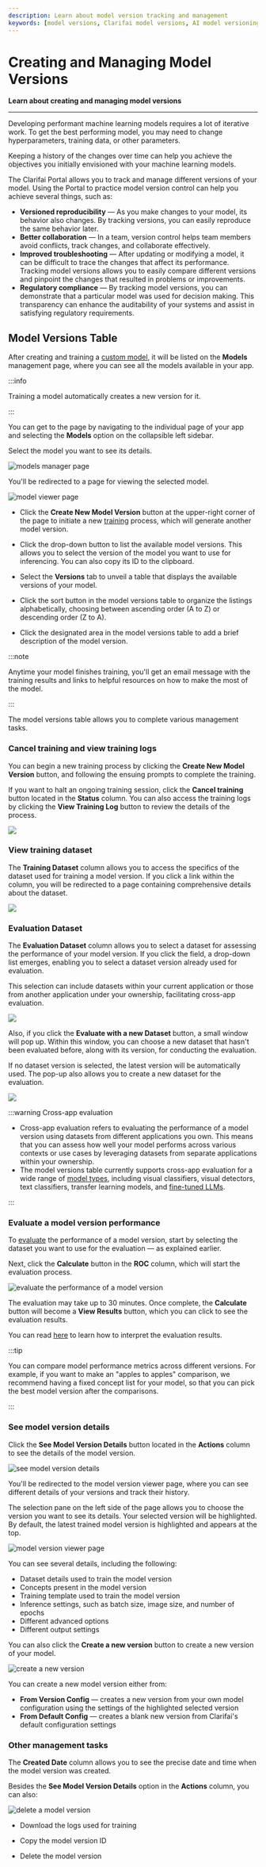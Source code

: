 ```yaml
---
description: Learn about model version tracking and management
keywords: [model versions, Clarifai model versions, AI model versioning, Version control for AI models, AI model lifecycle, updating AI models, model version documentation, tracking model changes, versioning best practices for AI, model version control system]
---
```


# Creating and Managing Model Versions

**Learn about creating and managing model versions**
<hr />

Developing performant machine learning models requires a lot of iterative work. To get the best performing model, you may need to change hyperparameters, training data, or other parameters. 

Keeping a history of the changes over time can help you achieve the objectives you initially envisioned with your machine learning models. 

The Clarifai Portal allows you to track and manage different versions of your model. Using the Portal to practice model version control can help you achieve several things, such as:

- **Versioned reproducibility** — As you make changes to your model, its behavior also changes. By tracking versions, you can easily reproduce the same behavior later. 
- **Better collaboration** — In a team, version control helps team members avoid conflicts, track changes, and collaborate effectively.
- **Improved troubleshooting** — After updating or modifying a model, it can be difficult to trace the changes that affect its performance. Tracking model versions allows you to easily compare different versions and pinpoint the changes that resulted in problems or improvements. 
- **Regulatory compliance** — By tracking model versions, you can demonstrate that a particular model was used for decision making. This transparency can enhance the auditability of your systems and assist in satisfying regulatory requirements. 

##  Model Versions Table

After creating and training a [custom model](https://docs.clarifai.com/portal-guide/model/pcustom-model-walkthrough/), it will be listed on the **Models** management page, where you can see all the models available in your app. 

:::info

Training a model automatically creates a new version for it. 

:::

You can get to the page by navigating to the individual page of your app and selecting the **Models** option on the collapsible left sidebar. 

Select the model you want to see its details.

![models manager page](/img/community/model_versions/model_versions_1.png)

You'll be redirected to a page for viewing the selected model. 

![model viewer page](/img/community/model_versions/model_versions_2.png)

- Click the **Create New Model Version** button at the upper-right corner of the page to initiate a new [training](https://docs.clarifai.com/portal-guide/model/training-basics) process, which will generate another model version.

- Click the drop-down button to list the available model versions. This allows you to select the version of the model you want to use for inferencing. You can also copy its ID to the clipboard. 

- Select the **Versions** tab to unveil a table that displays the available versions of your model. 

- Click the sort button in the model versions table to organize the listings alphabetically, choosing between ascending order (A to Z) or descending order (Z to A).

- Click the designated area in the model versions table to add a brief description of the model version. 

:::note

Anytime your model finishes training, you'll get an email message with the training results and links to helpful resources on how to make the most of the model.  

:::

The model versions table allows you to complete various management tasks. 

### Cancel training and view training logs

You can begin a new training process by clicking the **Create New Model Version** button, and following the ensuing prompts to complete the training. 

If you want to halt an ongoing training session, click the **Cancel training** button located in the **Status** column. You can also access the training logs by clicking the **View Training Log** button to review the details of the process.

![](/img/community/model_versions/model_versions_3.png)

### View training dataset

The **Training Dataset** column allows you to access the specifics of the dataset used for training a model version. If you click a link within the column, you will be redirected to a page containing comprehensive details about the dataset. 

![](/img/community/model_versions/model_versions_3_1.png)

### Evaluation Dataset

The **Evaluation Dataset** column allows you to select a dataset for assessing the performance of your model version. If you click the field, a drop-down list emerges, enabling you to select a dataset version already used for evaluation. 

This selection can include datasets within your current application or those from another application under your ownership, facilitating cross-app evaluation.

![](/img/community/model_versions/model_versions_4_1.png)

Also, if you click the **Evaluate with a new Dataset** button, a small window will pop up. Within this window, you can choose a new dataset that hasn't been evaluated before, along with its version, for conducting the evaluation. 

If no dataset version is selected, the latest version will be automatically used. The pop-up also allows you to create a new dataset for the evaluation. 

![](/img/community/model_versions/model_versions_4_2.png)

:::warning Cross-app evaluation

- Cross-app evaluation refers to evaluating the performance of a model version using datasets from different applications you own. This means that you can assess how well your model performs across various contexts or use cases by leveraging datasets from separate applications within your ownership. 
- The model versions table currently supports cross-app evaluation for a wide range of [model types](https://docs.clarifai.com/portal-guide/model/model-types/), including visual classifiers, visual detectors, text classifiers, transfer learning models, and [fine-tuned LLMs](https://docs.clarifai.com/portal-guide/evaluate/llms).

:::

### Evaluate a model version performance

To [evaluate](https://docs.clarifai.com/portal-guide/evaluate/) the performance of a model version, start by selecting the dataset you want to use for the evaluation — as explained earlier.

Next, click the **Calculate** button in the **ROC** column, which will start the evaluation process.

![evaluate the performance of a model version](/img/community/model_versions/model_versions_4.png)

The evaluation may take up to 30 minutes. Once complete, the **Calculate** button will become a **View Results** button, which you can click to see the evaluation results.

You can read [here](https://docs.clarifai.com/portal-guide/evaluate/interpreting-evaluations/) to learn how to interpret the evaluation results.

:::tip

You can compare model performance metrics across different versions. For example, if you want to make an "apples to apples" comparison, we recommend having a fixed concept list for your model, so that you can pick the best model version after the comparisons.

:::

### See model version details

Click the **See Model Version Details** button located in the **Actions** column to see the details of the model version.

![see model version details](/img/community/model_versions/model_versions_5.png)
 
You'll be redirected to the model version viewer page, where you can see different details of your versions and track their history.

The selection pane on the left side of the page allows you to choose the version you want to see its details. Your selected version will be highlighted. By default, the latest trained model version is highlighted and appears at the top. 

![model version viewer page](/img/community/model_versions/model_versions_6.png)

You can see several details, including the following:

- Dataset details used to train the model version
- Concepts present in the model version
- Training template used to train the model version
- Inference settings, such as batch size, image size, and number of epochs 
- Different advanced options
- Different output settings

You can also click the **Create a new version** button to create a new version of your model. 

![create a new version](/img/community/model_versions/model_versions_7.png)

You can create a new model version either from:

- **From Version Config** — creates a new version from your own model configuration using the settings of the highlighted selected version
- **From Default Config** — creates a blank new version from Clarifai's default configuration settings

### Other management tasks

The **Created Date** column allows you to see the precise date and time when the model version was created.  

Besides the **See Model Version Details** option in the **Actions** column, you can also:

![delete a model version](/img/community/model_versions/model_versions_8.png)

- Download the logs used for training

- Copy the model version ID

- Delete the model version

